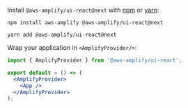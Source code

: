 
Install `@aws-amplify/ui-react@next` with [npm](https://www.npmjs.com/) or [yarn](https://yarnpkg.com/):

<BlockSwitcher>
<Block name="npm">

```shell
npm install aws-amplify @aws-amplify/ui-react@next
```

</Block>
<Block name="yarn">

```shell
yarn add @aws-amplify/ui-react@next
```

</Block>
</BlockSwitcher>

Wrap your application in `<AmplifyProvider/>`:

```jsx
import { AmplifyProvider } from '@aws-amplify/ui-react';

export default = () => (
  <AmplifyProvider>
    <App />
  </AmplifyProvider>
);
```
